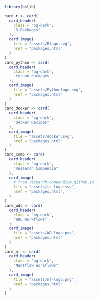```r
library(bslib)

card_r <- card(
  card_header(
    class = "bg-dark",
    "R Packages"
  ),
  card_image(
    file = "assets/Rlogo.svg",
    href = "packages.html"
  )
)
card_python <- card(
  card_header(
    class = "bg-dark",
    "Python Packages"
  ),
  card_image(
    file = "assets/Pythonlogo.svg",
    href = "packages.html"
  )
)
card_docker <- card(
  card_header(
    class = "bg-dark",
    "Docker Recipes"
  ),
  card_image(
    file = "assets/docker.svg",
    href = "packages.html"
  )
)
card_comp <- card(
  card_header(
    class = "bg-dark",
    "Research Compendia"
  ),
  card_image(
    # from research-compendium.github.io
    file = "assets/rc-logo.svg",
    href = "packages.html",
  )
)
card_wdl <- card(
  card_header(
    class = "bg-dark",
    "WDL Workflows"
  ),
  card_image(
    file = "assets/WDLlogo.png",
    href = "packages.html"
  )
)
card_nf <- card(
  card_header(
    class = "bg-dark",
    "Nextflow Workflows"
  ),
  card_image(
    file = "assets/nf-logo.png",
    href = "packages.html"
  )
)
```
